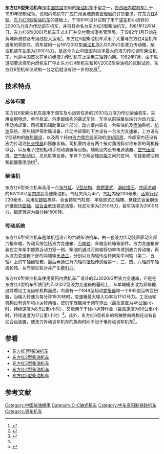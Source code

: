 {{noteTA
|G1=Railway
}}
{{Infobox Locomotive
| name = 东方红6型
| image = 
| caption = 
| type = [[柴油机车|柴油机车]]
| origin = {{CHN}}
| builder = [[资阳内燃机车厂|资阳内燃机车厂]]
| serialnumber = 0001
| builddate = 1981年
| totalproduction  = 1台
| user = [[黄埔港|广州黄埔港务管理局]]
| whytetype = 0-6-6-0
| uicclass = C-C
| gauge = 1,435毫米
| wheeldiameter = 1,050毫米
| axleload = 22.5吨
| wheelbase = 1,800+2,300毫米
| minimumcurve = 100米
| length = 18,400毫米（车钩中心线间距）
| width = 3,326毫米
| height = 4,790毫米
| framesize = 
| weight = 135吨
| fueltype = 
| fuelcap = 3,000公斤
| watercap = 1,000公斤
| sandcap = 800公斤
| enginetype = 16V200Z
| enginepower = 2,000马力（1,470千瓦）
| transmissiondevice = ZJ2022/G
| transmission = 液力传动
| topspeed = 45公里/小时（调车）<br />90公里/小时（小运转）
| sustainedspeed = 8公里/小时（调车）<br />17公里/小时（小运转）
| poweroutput = 
| starttractiveeffort = 436千牛（调车）<br />233千牛（小运转）
| conttractiveeffort = 355千牛（调车）<br />178千牛（小运转）
| locobrakes = [[踏面制动|踏面制动]]
| locobrakepower = 
| locobrakeforce = 
| trainbrakes = 
| safety = 
| notes = 
}}
'''东方红6型柴油机车'''是[[中華人民共和國鐵路運輸|中国铁路]]使用的[[柴油机车|柴油机车]]車型之一，由[[中车资阳机车|资阳内燃机车厂]]于1981年研制成功。资阳内燃机车厂应[[广州市|广州]][[黄埔港|黄埔港务管理局]]的订货要求，在[[东方红4型柴油机车|东方红4型]]、[[东方红5型柴油机车|东方红5型柴油机车]]的基础上，于1981年设计试制了用于[[调车机车|调车]]和小运转的2000马力液力传动调车机车，并将其命名为东方红6型柴油机车。1981年12月14日，东方红6型0001号机车正式出厂并交付黄埔港务管理局，于1982年1月开始在黄埔新港铁路专用线投入运用<ref>{{cite book|author=陈树刚|title=《岁月如歌 中国南车集团资阳机车厂40年（1966—2006）|year=2006|publisher=中国铁道出版社|location=北京|isbn=7113074901|pages=281}}</ref>。东方红6型柴油机车采用了大量与东方红4型机车通用的零部件，机车装用一台16V200Z型[[柴油引擎|柴油机]]及ZJ2020/G型液力传动箱，柴油机装车[[功率|功率]]为2000马力，是迄今为止中国国内功率最大的液力传动调车柴油机车，也是中国首次在单机组液力传动机车上采用三轴[[轉向架|转向架]]。1982年7月，由于铁道部要求资阳内燃机车厂停止东方红4型机车和16V200Z型柴油机的试制试验，东方红6型机车仅试制一台之后就没有进一步的发展<ref>{{cite journal | author = 韩宝仁 | title = 对东方红系列调车内燃机车的回顾、评价和展望 | journal = 《内燃机车》 | volume = 2 | issue = 204 | pages = 1-8 | publisher = 大连内燃机车研究所 | location = 大连 | issn = 1003-1820  |date=1991年2月}}</ref>。

== 技术特点 ==
=== 总体布置 ===
东方红6型柴油机车是用于调车及小运转任务的2000马力液力传动柴油机车，采用全钢[[焊接|电焊]]、单司机室、外走廊结构的罩式车体，车体从前端至后端分为动力室、传动冷却室、司机室和辅助室四个部分。动力室内装有一台柴油机及[[燃料|燃油]]系统、[[機油|机油]]系统、预热锅炉等附属设备。传动冷却室的下方设有一台液力变速箱，上方设有V型结构的[[散热器|散热器组]]，以及两个经由[[液力耦合器|液力偶合器]]驱动的[[风扇|冷却风扇]]，冷却室内还设有液力传动油[[换热器|热交换器]]和膨胀水箱。司机室内设有两个按对角线斜对称布置的司机操纵台，以及电子控制柜和手制动装置等设备。辅助室内设有电源装置、[[压缩机|空气压缩机]]、[[空气制动|空气制动机]]、总风缸等设备。车体下方两台[[转向架|转向架]]之间的空间，吊挂着燃油箱和[[铅酸蓄电池|铅酸蓄电池]]组<ref name="40years">{{cite book |author=宋又杰 |title=《四十年中国铁路机车大全》 |year=1990 |publisher=中国铁路机车车辆工业总公司 |location=北京 |isbn= |page=55-56 }}</ref>。

=== 柴油机 ===
东方红6型柴油机车装用一台[[V16发动机|16气缸]]、[[V型引擎|V型结构]]、[[预燃室|预燃室式]]、[[渦輪增壓器|涡轮增压]]、[[中冷器|中间冷却]]的16V200Z型[[四冲程循环|四冲程]]高速柴油机，气缸夹角为45°，[[气缸|气缸]]内径200毫米、[[活塞|活塞]][[冲程|行程]]220毫米，采用[[铸铁|灰铸铁]]机体、合金铸铁气缸套、半隧道式曲轴箱、悬挂式合金钢全纤维锻压[[曲轴|曲轴]]、[[鋁合金|铝合金]]低压铸造活塞。标定功率为2250马力，装车功率为2000马力，额定转速为每分钟1500转。

=== 传动系统 ===
东方红6型柴油机车是单机组设计的六轴柴油机车，由一套液力传动装置驱动全部六根车轴，传动系统包括液力变速箱、[[万向接头|万向轴]]、车轴齿轮箱等部件。液力变速箱安装在主车架中部靠近动力室一侧，柴油机通过万向轴将功率传递到液力传动箱，再从液力变速箱下部的两端输出[[法兰_(机械)|法兰]]，分别以万向轴传给转向架中间轴（第二、五轴）上的车轴齿轮箱，最后再通过万向轴将[[力矩|扭矩]]传送给第一、三、四、六轴的车轴齿轮箱，从而驱动轮对并产生[[牵引力|牵引力]]。

东方红6型柴油机车使用资阳内燃机车厂设计的ZJ2020/G型液力变速箱，它是在东方红4型机车所使用的ZJ2022型液力变速箱的基础上，从单端输出改为双端输出并增设工况齿轮机构而成，内装有一个B46型起动[[液力变矩器|变扭器]]和一个B85型运转变扭器，当输入转速为每分钟1500转时，变速箱最大输入功率为1752马力。工况齿轮机构设有调车和小运转两档，使机车既能用于调车作业（最高速度为45公里/小时，持续速度为8.5公里/小时），又能用于干线小运转作业（最高速度为90公里/小时，持续速度为17公里/小时）<ref name="40years" />。此外，东方红6型机车的机械换向机构还设有自动合齿装置，使液力传动调车机车的换向时间不迟于电传动调车机车<ref name=zgtl1983>{{cite journal | author = 龙洙 | title =我国液力传动内燃机车廿五年  | journal = 《中国铁路》 | pages = 16 | publisher = 铁道部科学技术信息研究所 | location = 北京 | issn = 1001-683X |date=1983年12月}}</ref>。

==参看==
*[[东方红1型柴油机车|东方红1型柴油机车]]
*[[东方红2型柴油机车|东方红2型柴油机车]]
*[[东方红3型柴油机车|东方红3型柴油机车]]
*[[东方红4型柴油机车|东方红4型柴油机车]]
*[[东方红5型柴油机车|东方红5型柴油机车]]

==参考文献==
{{Reflist}}

{{Portal bar|鐵路|中华人民共和国}}
{{China-loco|d}}

{{DEFAULTSORT:DFH06}}
[[Category:中國柴油機車|Category:中國柴油機車]]
[[Category:C-C轴式机车|Category:C-C轴式机车]]
[[Category:中车资阳制铁路机车|Category:中车资阳制铁路机车]]
[[Category:调车机车|Category:调车机车]]